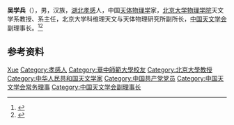 '''吴学兵'''（{{bd|1965年|9月|}}），男，汉族，[[湖北|湖北]][[孝感|孝感]]人，中国[[天体物理学|天体物理学]]家，[[北京大学物理学院|北京大学物理学院]]天文学系教授、系主任，北京大学科维理天文与天体物理研究所副所长，[[中国天文学会|中国天文学会]]副理事长。<ref>{{Cite web|title=朱善璐书记亲切看望我系吴学兵教授|url=https://astro.pku.edu.cn/info/1056/1364.htm|accessdate=2021-01-02|work=北京大学天文学系}}</ref><ref>{{Cite web|title=关于中国天文学会十四届理事会副理事长拟任人选的公示|url=http://astronomy.pmo.cas.cn/qt/tzgg/202007/t20200714_568671.html|accessdate=2021-01-02|work=中国天文学会|archive-date=2021-01-30|archive-url=https://web.archive.org/web/20210130184041/http://astronomy.pmo.cas.cn/qt/tzgg/202007/t20200714_568671.html|dead-url=no}}</ref>

== 参考资料 ==
{{reflist}}

{{中国人物小作品}}
{{Navboxes
| title  = 吴学兵在[[中国天文学会|中国天文学会]]的职务
| list1  =
{{中国天文学会第十一届理事会}}
{{中国天文学会第十四届理事会}}
}}

{{Authority control}}
{{DEFAULTSORT:Wu吴}}
[[Category:吴姓|Xue]]
[[Category:孝感人|Category:孝感人]]
[[Category:華中師範大學校友|Category:華中師範大學校友]]
[[Category:北京大學教授|Category:北京大學教授]]
[[Category:中华人民共和国天文学家|Category:中华人民共和国天文学家]]
[[Category:中国共产党党员|Category:中国共产党党员]]
[[Category:中国天文学会常务理事|Category:中国天文学会常务理事]]
[[Category:中国天文学会副理事长|Category:中国天文学会副理事长]]
